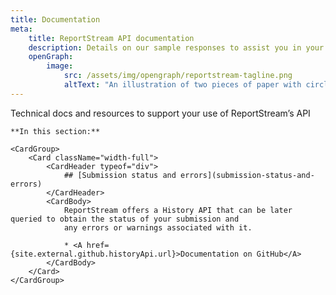 ```yaml
---
title: Documentation
meta:
    title: ReportStream API documentation
    description: Details on our sample responses to assist you in your set up and use of the ReportStream API.
    openGraph:
        image:
            src: /assets/img/opengraph/reportstream-tagline.png
            altText: "An illustration of two pieces of paper with circles next to them. Inside the circles, it says: FHIR, HL7, CSV."
---
```



<LayoutSidenav><Sidenav/></LayoutSidenav>

<LayoutMain>
    <p className="usa-intro text-base">Technical docs and resources to support your use of ReportStream’s API</p>

    **In this section:**

    <CardGroup>
        <Card className="width-full">
            <CardHeader typeof="div">
                ## [Submission status and errors](submission-status-and-errors)
            </CardHeader>
            <CardBody>
                ReportStream offers a History API that can be later queried to obtain the status of your submission and
                any errors or warnings associated with it.

                * <A href={site.external.github.historyApi.url}>Documentation on GitHub</A>
            </CardBody>
        </Card>
    </CardGroup>
</LayoutMain>